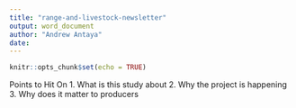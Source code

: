 ```yaml
---
title: "range-and-livestock-newsletter"
output: word_document
author: "Andrew Antaya"
date: 
---
```


```r
knitr::opts_chunk$set(echo = TRUE)
```


Points to Hit On
1. What is this study about
2. Why the project is happening
3. Why does it matter to producers


